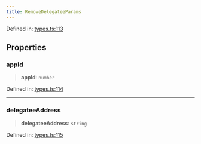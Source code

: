 ```yaml
---
title: RemoveDelegateeParams
---
```


Defined in: [types.ts:113](https://github.com/LIT-Protocol/Vincent/blob/59bbcc58961d006596c8c80671cc1200f69f2946/packages/libs/contracts-sdk/src/types.ts#L113)

## Properties

### appId

> **appId**: `number`

Defined in: [types.ts:114](https://github.com/LIT-Protocol/Vincent/blob/59bbcc58961d006596c8c80671cc1200f69f2946/packages/libs/contracts-sdk/src/types.ts#L114)

***

### delegateeAddress

> **delegateeAddress**: `string`

Defined in: [types.ts:115](https://github.com/LIT-Protocol/Vincent/blob/59bbcc58961d006596c8c80671cc1200f69f2946/packages/libs/contracts-sdk/src/types.ts#L115)
